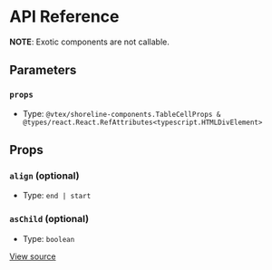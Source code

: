 # API Reference

**NOTE**: Exotic components are not callable.

## Parameters

### `props`

- Type: `@vtex/shoreline-components.TableCellProps & @types/react.React.RefAttributes<typescript.HTMLDivElement>`

## Props

### `align` (optional)

- Type: `end | start`

### `asChild` (optional)

- Type: `boolean`

[View source](https://github.com/vtex/shoreline/blob/0ed0a3d44/packages/components/src/table/table-cell.tsx#L5)
